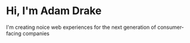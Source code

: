 # Hi, I'm Adam Drake

I'm creating noice web experiences for the next generation of consumer-facing companies

